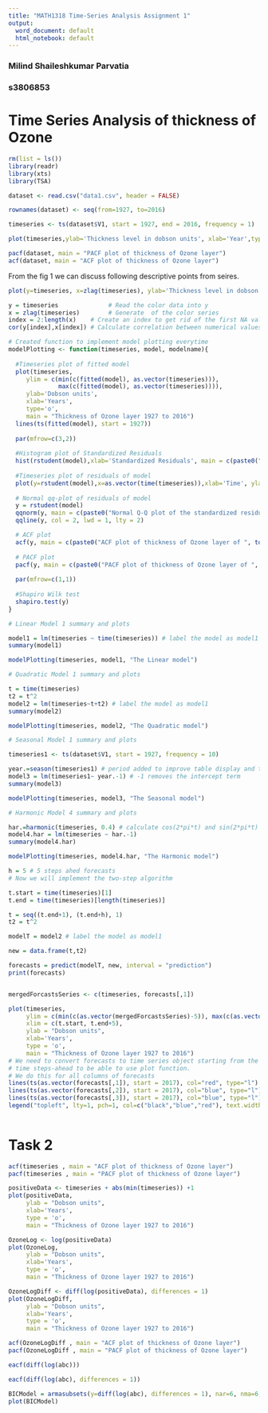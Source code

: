```yaml
---
title: "MATH1318 Time-Series Analysis Assignment 1"
output:
  word_document: default
  html_notebook: default
---
```

### Milind Shaileshkumar Parvatia
### s3806853

# Time Series Analysis of thickness of Ozone


```r
rm(list = ls())
library(readr)
library(xts)
library(TSA)
```


```r

dataset <- read.csv("data1.csv", header = FALSE)

rownames(dataset) <- seq(from=1927, to=2016)

timeseries <- ts(dataset$V1, start = 1927, end = 2016, frequency = 1)

plot(timeseries,ylab='Thickness level in dobson units', xlab='Year',type='o', main = "Time Series plot of thickness of Ozone layer 1927 to 2016")

pacf(dataset, main = "PACF plot of thickness of Ozone layer")
acf(dataset, main = "ACF plot of thickness of Ozone layer")


```
From the fig 1 we can discuss following descriptive points from seires.


```r
plot(y=timeseries, x=zlag(timeseries), ylab='Thickness level in dobson units',xlab='Previous Year Thickness level', main = "Scatter Plot of thickness of Ozone layer in consequtive years")

y = timeseries              # Read the color data into y
x = zlag(timeseries)        # Generate  of the color series
index = 2:length(x)    # Create an index to get rid of the first NA value in x
cor(y[index],x[index]) # Calculate correlation between numerical values in x and y```

```
```r
# Created function to implement model plotting everytime
modelPlotting <- function(timeseries, model, modelname){
  
  #Timeseries plot of fitted model
  plot(timeseries,
     ylim = c(min(c(fitted(model), as.vector(timeseries))),
              max(c(fitted(model), as.vector(timeseries)))), 
     ylab='Dobson units',
     xlab='Years',
     type='o',
     main = "Thickness of Ozone layer 1927 to 2016")
  lines(ts(fitted(model), start = 1927))
  
  par(mfrow=c(3,2))
  
  #Histogram plot of Standardized Residuals
  hist(rstudent(model),xlab='Standardized Residuals', main = c(paste0("Histogram of the standardized residuals from ", toString(modelname))))
  
  #Timeseries plot of residuals of model
  plot(y=rstudent(model),x=as.vector(time(timeseries)),xlab='Time', ylab='Standardized Residuals',type='o', main = c(paste0(toString(modelname), "'s plot of residuals with labels")))
  
  # Normal qq-plot of residuals of model
  y = rstudent(model)
  qqnorm(y, main = c(paste0("Normal Q-Q plot of the standardized residuals from ", toString(modelname))))
  qqline(y, col = 2, lwd = 1, lty = 2)

  # ACF plot
  acf(y, main = c(paste0("ACF plot of thickness of Ozone layer of ", toString(modelname))))
  
  # PACF plot
  pacf(y, main = c(paste0("PACF plot of thickness of Ozone layer of ", toString(modelname))))
  
  par(mfrow=c(1,1))
  
  #Shapiro Wilk test
  shapiro.test(y)
}

```

```r
# Linear Model 1 summary and plots

model1 = lm(timeseries ~ time(timeseries)) # label the model as model1
summary(model1)

modelPlotting(timeseries, model1, "The Linear model")

```

```r
# Quadratic Model 1 summary and plots

t = time(timeseries)
t2 = t^2
model2 = lm(timeseries~t+t2) # label the model as model1
summary(model2)

modelPlotting(timeseries, model2, "The Quadratic model")

```
```r
# Seasonal Model 1 summary and plots

timeseries1 <- ts(dataset$V1, start = 1927, frequency = 10)

year.=season(timeseries1) # period added to improve table display and this line sets up indicators
model3 = lm(timeseries1~ year.-1) # -1 removes the intercept term
summary(model3)

modelPlotting(timeseries, model3, "The Seasonal model")

```


```r
# Harmonic Model 4 summary and plots

har.=harmonic(timeseries, 0.4) # calculate cos(2*pi*t) and sin(2*pi*t)
model4.har = lm(timeseries ~ har.-1)
summary(model4.har)

modelPlotting(timeseries, model4.har, "The Harmonic model")

```
```r


h = 5 # 5 steps ahed forecasts
# Now we will implement the two-step algorithm

t.start = time(timeseries)[1]
t.end = time(timeseries)[length(timeseries)]

t = seq((t.end+1), (t.end+h), 1)
t2 = t^2

modelT = model2 # label the model as model1

new = data.frame(t,t2)

forecasts = predict(modelT, new, interval = "prediction")
print(forecasts)


mergedForcastsSeries <- c(timeseries, forecasts[,1])

plot(timeseries,
     ylim = c(min(c(as.vector(mergedForcastsSeries)-5)), max(c(as.vector(mergedForcastsSeries)+5))),
     xlim = c(t.start, t.end+5),
     ylab = "Dobson units", 
     xlab='Years',
     type = 'o',
     main = "Thickness of Ozone layer 1927 to 2016")
# We need to convert forecasts to time series object starting from the first 
# time steps-ahead to be able to use plot function. 
# We do this for all columns of forecasts
lines(ts(as.vector(forecasts[,1]), start = 2017), col="red", type="l")
lines(ts(as.vector(forecasts[,2]), start = 2017), col="blue", type="l")
lines(ts(as.vector(forecasts[,3]), start = 2017), col="blue", type="l")
legend("topleft", lty=1, pch=1, col=c("black","blue","red"), text.width = 22,c("Data","5% forecast limits", "Forecasts"))
 

```

# Task 2


```r

acf(timeseries , main = "ACF plot of thickness of Ozone layer")
pacf(timeseries , main = "PACF plot of thickness of Ozone layer")

```


```r

positiveData <- timeseries + abs(min(timeseries)) +1
plot(positiveData,
     ylab = "Dobson units", 
     xlab='Years',
     type = 'o',
     main = "Thickness of Ozone layer 1927 to 2016")

OzoneLog <- log(positiveData)
plot(OzoneLog,
     ylab = "Dobson units", 
     xlab='Years',
     type = 'o',
     main = "Thickness of Ozone layer 1927 to 2016")

OzoneLogDiff <- diff(log(positiveData), differences = 1)
plot(OzoneLogDiff,
     ylab = "Dobson units", 
     xlab='Years',
     type = 'o',
     main = "Thickness of Ozone layer 1927 to 2016")

acf(OzoneLogDiff , main = "ACF plot of thickness of Ozone layer")
pacf(OzoneLogDiff , main = "PACF plot of thickness of Ozone layer")

```
```r
eacf(diff(log(abc)))
```

```r
eacf(diff(log(abc), differences = 1))
```


```r

BICModel = armasubsets(y=diff(log(abc), differences = 1), nar=6, nma=6, y.name='test', ar.method='ols')
plot(BICModel)

```